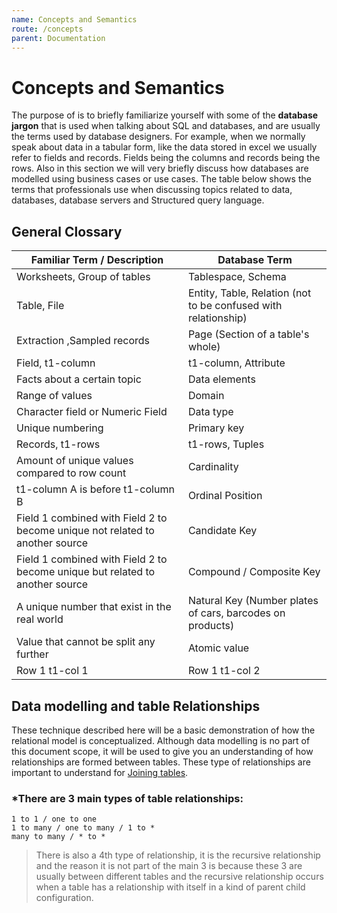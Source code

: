 ```yaml
---
name: Concepts and Semantics
route: /concepts
parent: Documentation
---
```


# Concepts and Semantics

The purpose of is to briefly familiarize yourself with some of the **database jargon** that is used when talking about SQL and databases, and are usually the terms used by database designers. For example, when we normally speak about data in a tabular form, like the data stored in excel we usually refer to fields and records. Fields being the columns and records being the rows. Also in this section we will very briefly discuss how databases are modelled using business cases or use cases. The table below shows the terms that professionals use when discussing topics related to data, databases, database servers and Structured query language.

## General Clossary

| Familiar Term / Description                                                  | Database Term                                                  |
| ---------------------------------------------------------------------------- | -------------------------------------------------------------- |
| Worksheets, Group of tables                                                  | Tablespace, Schema                                             |
| Table, File                                                                  | Entity, Table, Relation (not to be confused with relationship) |
| Extraction ,Sampled records                                                  | Page (Section of a table's whole)                              |
| Field, t1-column                                                             | t1-column, Attribute                                           |
| Facts about a certain topic                                                  | Data elements                                                  |
| Range of values                                                              | Domain                                                         |
| Character field or Numeric Field                                             | Data type                                                      |
| Unique numbering                                                             | Primary key                                                    |
| Records, t1-rows                                                             | t1-rows, Tuples                                                |
| Amount of unique values compared to row count                                | Cardinality                                                    |
| t1-column A is before t1-column B                                            | Ordinal Position                                               |
| Field 1 combined with Field 2 to become unique not related to another source | Candidate Key                                                  |
| Field 1 combined with Field 2 to become unique but related to another source | Compound / Composite Key                                       |
| A unique number that exist in the real world                                 | Natural Key (Number plates of cars, barcodes on products)      |
| Value that cannot be split any further                                       | Atomic value                                                   |
| Row 1 t1-col 1                                                               | Row 1 t1-col 2                                                 |

## Data modelling and table Relationships

These technique described here will be a basic demonstration of how the relational model is conceptualized. Although data modelling is no part of this document scope, it will be used to give you an understanding of how relationships are formed between tables. These type of relationships are important to understand for [Joining tables](http://www.learn-transact-sql.tk/#Joining_tables).

### *There are 3 main types of table relationships:

    1 to 1 / one to one
    1 to many / one to many / 1 to *
    many to many / * to *

> There is also a 4th type of relationship, it is the recursive relationship and the reason it is not part of the main 3 is because these 3 are usually between different tables and the recursive relationship occurs when a table has a relationship with itself in a kind of parent child configuration.
